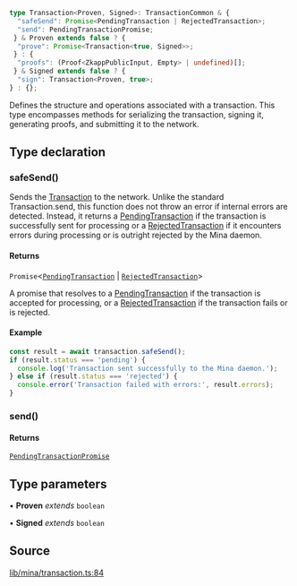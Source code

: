 ```ts
type Transaction<Proven, Signed>: TransactionCommon & {
  "safeSend": Promise<PendingTransaction | RejectedTransaction>;
  "send": PendingTransactionPromise;
 } & Proven extends false ? {
  "prove": Promise<Transaction<true, Signed>>;
 } : {
  "proofs": (Proof<ZkappPublicInput, Empty> | undefined)[];
 } & Signed extends false ? {
  "sign": Transaction<Proven, true>;
} : {};
```

Defines the structure and operations associated with a transaction.
This type encompasses methods for serializing the transaction, signing it, generating proofs,
and submitting it to the network.

## Type declaration

### safeSend()

Sends the [Transaction](Transaction.mdx) to the network. Unlike the standard Transaction.send, this function does not throw an error if internal errors are detected. Instead, it returns a [PendingTransaction](PendingTransaction.mdx) if the transaction is successfully sent for processing or a [RejectedTransaction](RejectedTransaction.mdx) if it encounters errors during processing or is outright rejected by the Mina daemon.

#### Returns

`Promise`\<[`PendingTransaction`](PendingTransaction.mdx) \| [`RejectedTransaction`](RejectedTransaction.mdx)\>

A promise that resolves to a [PendingTransaction](PendingTransaction.mdx) if the transaction is accepted for processing, or a [RejectedTransaction](RejectedTransaction.mdx) if the transaction fails or is rejected.

#### Example

```ts
const result = await transaction.safeSend();
if (result.status === 'pending') {
  console.log('Transaction sent successfully to the Mina daemon.');
} else if (result.status === 'rejected') {
  console.error('Transaction failed with errors:', result.errors);
}
```

### send()

#### Returns

[`PendingTransactionPromise`](PendingTransactionPromise.mdx)

## Type parameters

• **Proven** *extends* `boolean`

• **Signed** *extends* `boolean`

## Source

[lib/mina/transaction.ts:84](https://github.com/o1-labs/o1js/blob/6ebbc23710f6de023fea6d83dc93c5a914c571f2/src/lib/mina/transaction.ts#L84)
